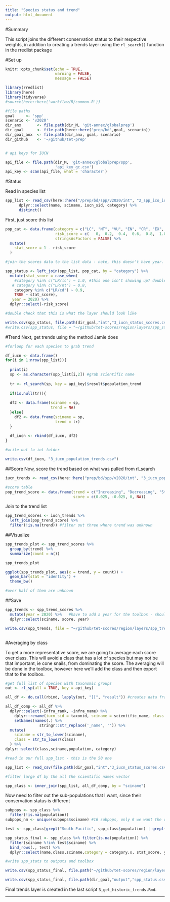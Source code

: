 ```yaml
---
title: "Species status and trend"
output: html_document
---
```


#Summary 

This script joins the different conservation status to their respective weights, in addition to creating a trends layer using the `rl_search()` function in the rredlist package

#Set up

```r
knitr::opts_chunk$set(echo = TRUE,
                      warning = FALSE,
                      message = FALSE)

library(rredlist)
library(here)
library(tidyverse)
#source(here::here('workflow/R/common.R'))

#file paths
goal     <- 'spp'
scenario <- 'v2020'
dir_anx       <- file.path(dir_M, 'git-annex/globalprep') 
dir_goal      <- file.path(here::here('prep/bd',goal, scenario))
dir_goal_anx  <- file.path(dir_anx, goal, scenario)
dir_github    <- '~/github/tet-prep'


# api keys for IUCN 

api_file <- file.path(dir_M, 'git-annex/globalprep/spp', 
                      'api_key_gc.csv')
api_key <- scan(api_file, what = 'character')

```

#Status

Read in species list

```r

spp_list <- read_csv(here::here("/prep/bd/spp/v2020/int", "2_spp_ico_iucn_50.csv")) %>%
      dplyr::select(name, sciname, iucn_sid, category) %>%
      distinct()


```

First, just score this list

```r

pop_cat <- data.frame(category = c("LC", "NT", "VU", "EN", "CR", "EX", "T", "CD", "NE", "DD"), 
                      risk_score = c(   0,  0.2,  0.4,  0.6,  0.8,  1.0, 0.6,  0.3,   NA,  NA),
                      stringsAsFactors = FALSE) %>% 
  mutate(
    stat_score = 1 - risk_score
  )

#join the scores data to the list data - note, this doesn't have year. 

spp_status <- left_join(spp_list, pop_cat, by = "category") %>%
  mutate(stat_score = case_when(
    #category %in% c("LR/lc") ~ 1.0, #this one isn't showing up? double check 
   # category %in% c("LR/nt") ~ 0.8,
    category %in% c("LR/cd") ~ 0.9,
    TRUE ~ stat_score),
   year = 2020) %>% 
  dplyr::select(-risk_score)

#double check that this is what the layer should look like 

write.csv(spp_status, file.path(dir_goal,"int","3_iucn_status_scores.csv"), row.names = F)
#write.csv(spp_status, file = "~/github/tet-scores/region/layers/spp_status.csv", row.names = F)

```

#Trend
Next, get trends using the method Jamie does
```r

#forloop for each species to grab trend

df_iucn <- data.frame()
for(i in 1:nrow(spp_list)){
  
  print(i)
  sp <- as.character(spp_list[i,2]) #grab scientific name
  
  tr <- rl_search(sp, key = api_key)$result$population_trend
  
  if(is.null(tr)){
  
  df2 <- data.frame(sciname = sp,
                    trend = NA)
  }else{
    df2 <- data.frame(sciname = sp,
                      trend = tr)
  }
  
  df_iucn <- rbind(df_iucn, df2)
}

#write out to int folder

write.csv(df_iucn, "3_iucn_population_trends.csv")
```

##Score
Now, score the trend based on what was pulled from rl_search
```r

iucn_trends <- read_csv(here::here("prep/bd/spp/v2020/int", "3_iucn_population_trends.csv"))

#score table
pop_trend_score <- data.frame(trend = c("Increasing", "Decreasing", "Stable", "Unknown"),
                              score = c(0.025, -0.025, 0, NA))
```

Join to the trend list

```r

spp_trend_scores <- iucn_trends %>% 
  left_join(pop_trend_score) %>%
  filter(!is.na(trend)) #filter out three where trend was unknown
```

##Visualize

```r
spp_trends_plot <- spp_trend_scores %>%
  group_by(trend) %>%
  summarize(count = n())

spp_trends_plot

ggplot(spp_trends_plot, aes(x = trend, y = count)) +
  geom_bar(stat = "identity") +
  theme_bw()

#over half of them are unknown

```

##Save
```r

spp_trends <- spp_trend_scores %>%
  mutate(year = 2020) %>%   #have to add a year for the toolbox - should this be 2020
  dplyr::select(sciname, score, year)

write.csv(spp_trends, file = "~/github/tet-scores/region/layers/spp_trend.csv", row.names = F)  #save to toolbox



```

#Averaging by class

To get a more representative score, we are going to average each score over class. This will avoid a class that has a lot of species but may not be that important, ie cone snails, from dominating the score. The averaging will be done in the toolbox, however here we'll add the class and then export that to the toolbox. 

```r
#get full list of species with taxonomic groups
out <- rl_sp(all = TRUE, key = api_key)

all_df <- do.call(rbind, lapply(out, "[[", "result")) #creates data frames from each item in the large list in `out` and then binds them

all_df_comp <- all_df %>%
  dplyr::select(-infra_rank, -infra_name) %>%
    dplyr::rename(iucn_sid = taxonid, sciname = scientific_name, class = class_name) %>% 
    setNames(names(.) %>%
               stringr::str_replace('_name', '')) %>% 
  mutate(
    sciname = str_to_lower(sciname),
    class = str_to_lower(class)
  ) %>% 
dplyr::select(class,sciname,population, category)

#read in our full spp_list - this is the 50 one

spp_list <- read_csv(file.path(dir_goal,"int","3_iucn_status_scores.csv"))

#filter large df by the all the scientific names vector

spp_class <- inner_join(spp_list, all_df_comp, by = "sciname")


```

Now need to filter out the sub-populations that I want, since their conservation status is different

```r

subpops <- spp_class %>% 
  filter(!is.na(population))
subpops_nm <- unique(subpops$sciname) #16 subpops, only 6 we want the rest can be NA

test <- spp_class[grepl("South Pacific", spp_class$population) | grepl("Hawaiian", spp_class$population) | grepl("Asia", spp_class$population)| grepl("East Pacific", spp_class$population) | grepl("Indo-west", spp_class$population) | grepl("Oceania", spp_class$population),]

spp_status_final <- spp_class %>% filter(is.na(population)) %>% 
  filter(sciname %!in% test$sciname) %>% 
  bind_rows(., test) %>% 
  dplyr::select(name,class,sciname,category = category.x, stat_score, year)

#write spp_stats to outputs and toolbox

write.csv(spp_status_final, file.path("~/github/tet-scores/region/layers/spp_status.csv"), row.names = F)

write.csv(spp_status_final, file.path(dir_goal,"output","spp_status.csv"), row.names = F)
```

Final trends layer is created in the last script `3_get_historic_trends.Rmd`. 

***